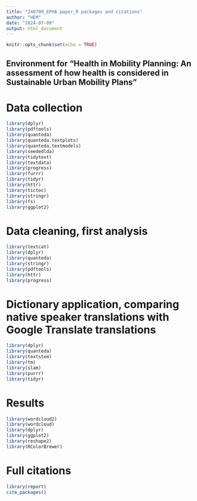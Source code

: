 ```yaml
---
title: "240709_EPHA paper_R packages and citations"
author: "HEM"
date: "2024-07-09"
output: html_document
---
```


```r
knitr::opts_chunk$set(echo = TRUE)
```

## Environment for "Health in Mobility Planning: An assessment of how health is considered in Sustainable Urban Mobility Plans"

# Data collection
```r
library(dplyr)
library(pdftools)
library(quanteda)
library(quanteda.textplots)
library(quanteda.textmodels)
library(seededlda)
library(tidytext)
library(textdata)
library(progress)
library(furrr)
library(tidyr)
library(httr)
library(tictoc) 
library(stringr)
library(fs)  
library(ggplot2)
```

# Data cleaning, first analysis

```r
library(textcat)
library(dplyr)
library(quanteda)
library(stringr)
library(pdftools)
library(httr)
library(progress)
```

# Dictionary application, comparing native speaker translations with Google Translate translations

```r
library(dplyr)
library(quanteda)
library(textstem)
library(tm)
library(slam)
library(purrr)
library(tidyr)
```

# Results

```r
library(wordcloud2)
library(wordcloud)
library(dplyr)
library(ggplot2)
library(reshape2)
library(RColorBrewer)
```

# Full citations

```r
library(report)
cite_packages()
```


